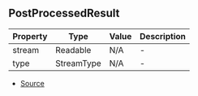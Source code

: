 ## PostProcessedResult


| Property | Type | Value | Description |
| ----------- | ----------- | ----------- | ----------- |
| stream | Readable | N/A | - |
| type | StreamType | N/A | - |


- [Source](https://github.com/Androz2091/discord-player/blob/258bd80/packages/discord-player/src/Structures/GuildQueue.ts#L50)